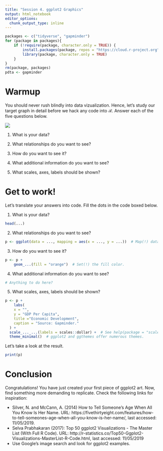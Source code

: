 ```yaml
---
title: "Session 4. ggplot2 Graphics"
output: html_notebook
editor_options:
  chunk_output_type: inline
---
```


```r
packages <- c("tidyverse", "gapminder")
for (package in packages){
    if (!require(package, character.only = TRUE)) {
        install.packages(package, repos = "https://cloud.r-project.org")
        library(package, character.only = TRUE)
    }
}
rm(package, packages)
pdta <- gapminder
```

# Warmup

You should never rush blindly into data vizualization. Hence, let's
study our target graph in detail before we hack any code into $\mathcal{R}$.
Answer each of the five questions below.

![](./fig/gapminder_target.png)

1. What is your data?

2. What relationships do you want to see?

3. How do you want to see it?

4. What additional information do you want to see?

5. What scales, axes, labels should be shown?

# Get to work!

Let's translate your answers into code. Fill the dots in the code boxed below.

1. What is your data?
```r
head(...)
```

2. What relationships do you want to see?
```r
p <- ggplot(data = ..., mapping = aes(x = ..., y = ...))  # Map(!) data to plot.
```

3. How do you want to see it?
```r
p <- p +
    geom_...(fill = "orange")  # Set(!) the fill color.
```

4. What additional information do you want to see?
```r
# Anything to do here?
```

5. What scales, axes, labels should be shown?
```r
p <- p +
    labs(
    x = "",
    y = "GDP Per Capita",
    title ="Economic Development",
    caption = "Source: Gapminder."
  ) +
  scale_..._...(labels = scales::dollar) +  # See help(package = "scales")
  theme_minimal()  # ggplot2 and ggthemes offer numerous themes.
```

Let's take a look at the result.
```r
print(p)
```

# Conclusion

Congratulations! You have just created your first piece of ggplot2 art. Now, find something more demanding to replicate. Check the following links for inspiration:

- Silver, N. and McCann, A. (2014) How to Tell Someone’s Age When All You Know Is Her Name. URL: https://fivethirtyeight.com/features/how-to-tell-someones-age-when-all-you-know-is-her-name/, last accessed: 11/05/2019.
- Selva Prabhakaran (2017): Top 50 ggplot2 Visualizations - The Master List (With Full R Code). URL: http://r-statistics.co/Top50-Ggplot2-Visualizations-MasterList-R-Code.html, last accessed: 11/05/2019
- Use Google's image search and look for ggplot2 examples.
